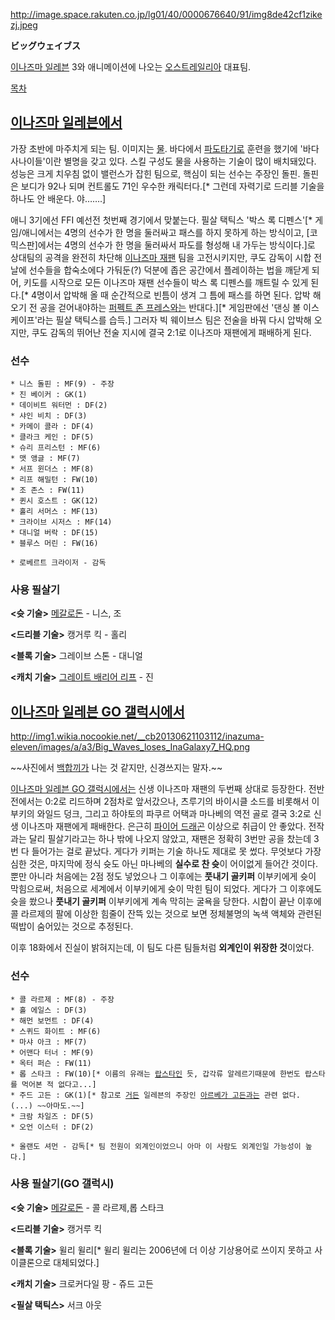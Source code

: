 http://image.space.rakuten.co.jp/lg01/40/0000676640/91/img8de42cf1zikezj.jpeg

'''ビッグウェイブス'''

[[이나즈마 일레븐]] 3와 애니메이션에 나오는 [[오스트레일리아]] 대표팀.

[[목차]]

== [[이나즈마 일레븐]]에서 ==
가장 초반에 마주치게 되는 팀. 이미지는 [[물]]. 바다에서 [[파도타기]]로 훈련을 했기에 '바다 사나이들'이란 별명을 갖고 있다. 스킬 구성도 물을 사용하는 기술이 많이 배치돼있다. 성능은 크게 치우침 없이 밸런스가 잡힌 팀으로, 핵심이 되는 선수는 주장인 돌핀. 돌핀은 보디가 92나 되며 컨트롤도 71인 우수한 캐릭터다.[* 그런데 자력기로 드리블 기술을 하나도 안 배운다. 야…….]

애니 3기에선 FFI 예선전 첫번째 경기에서 맞붙는다. 필살 택틱스 '박스 록 디펜스'[* 게임/애니에서는 4명의 선수가 한 명을 둘러싸고 패스를 하지 못하게 하는 방식이고, [코믹스판]에서는 4명의 선수가 한 명을 둘러싸서 파도를 형성해 내 가두는 방식이다.]로 상대팀의 공격을 완전히 차단해 [[이나즈마 재팬]] 팀을 고전시키지만, 쿠도 감독이 시합 전날에 선수들을 합숙소에다 가둬둔(?) 덕분에 좁은 공간에서 플레이하는 법을 깨닫게 되어, 키도를 시작으로 모든 이나즈마 재팬 선수들이 박스 록 디펜스를 깨트릴 수 있게 된다.[* 4명이서 압박해 올 때 순간적으로 빈틈이 생겨 그 틈에 패스를 하면 된다. 압박 해 오기 전 공을 걷어내야하는 [[퍼펙트 존 프레스]]와는 반대다.][* 게임판에선 '댄싱 볼 이스케이프'라는 필살 택틱스를 습득.] 그러자 빅 웨이브스 팀은 전술을 바꿔 다시 압박해 오지만, 쿠도 감독의 뛰어난 전술 지시에 결국 2:1로 이나즈마 재팬에게 패배하게 된다.

=== 선수 ===
 * 니스 돌핀 : MF(9) - 주장
 * 진 베이커 : GK(1)
 * 데이비트 워터먼 : DF(2)
 * 샤인 비치 : DF(3)
 * 카메이 콜라 : DF(4)
 * 클라크 케인 : DF(5)
 * 슈리 프리스턴 : MF(6)
 * 맷 앵글 : MF(7)
 * 서프 윈더스 : MF(8)
 * 리프 해밀턴 : FW(10)
 * 조 존스 : FW(11)
 * 퀸시 호스트 : GK(12)
 * 홀리 서머스 : MF(13)
 * 크라이브 시저스 : MF(14)
 * 대니얼 버락 : DF(15)
 * 블루스 머린 : FW(16)

 * 로베르트 크라이저 - 감독

=== 사용 필살기 ===
'''<슛 기술>'''
[[메갈로돈]] - 니스, 조

'''<드리블 기술>'''
캥거루 킥 - 홀리

'''<블록 기술>'''
그레이브 스톤 - 대니얼

'''<캐치 기술>'''
[[그레이트 배리어 리프]] - 진

== [[이나즈마 일레븐 GO 갤럭시]]에서 ==
http://img1.wikia.nocookie.net/__cb20130621103112/inazuma-eleven/images/a/a3/Big_Waves_loses_InaGalaxy7_HQ.png

~~사진에서 [[백합]]끼가 나는 것 같지만, 신경쓰지는 말자.~~

[[이나즈마 일레븐 GO 갤럭시]]에서는 신생 이나즈마 재팬의 두번째 상대로 등장한다. 전반전에서는 0:2로 리드하며 2점차로 앞서갔으나, 츠루기의 바이시클 소드를 비롯해서 이부키의 와일드 덩크, 그리고 하야토의 파쿠르 어택과 마나베의 역전 골로 결국 3:2로 신생 이나즈마 재팬에게 패배한다. 은근히 [[파이어 드래곤]] 이상으로 취급이 안 좋았다. 전작과는 달리 필살기라고는 하나 밖에 나오지 않았고, 재팬은 정확히 3번만 공을 찼는데 3번 다 들어가는 걸로 끝났다. 게다가 키퍼는 기술 하나도 제대로 못 썼다. 무엇보다 가장 심한 것은, 마지막에 정식 슛도 아닌 마나베의 '''실수로 찬 슛'''이 어이없게 들어간 것이다. 뿐만 아니라 처음에는 2점 정도 넣었으나 그 이후에는 '''풋내기 골키퍼''' 이부키에게 슛이 막힘으로써, 처음으로 세계에서 이부키에게 슛이 막힌 팀이 되었다. 게다가 그 이후에도 슛을 쐈으나 '''풋내기 골키퍼''' 이부키에게 계속 막히는 굴욕을 당한다. 시합이 끝난 이후에 콜 라르제의 팔에 이상한 힘줄이 잔뜩 있는 것으로 보면 정체불명의 녹색 액체와 관련된 떡밥이 숨어있는 것으로 추정된다.

이후 18화에서 진실이 밝혀지는데, 이 팀도 다른 팀들처럼 '''외계인이 위장한 것'''이었다.

=== 선수 ===
 * 콜 라르제 : MF(8) - 주장
 * 홀 에일스 : DF(3)
 * 해먼 보먼트 : DF(4)
 * 스퀴드 화이트 : MF(6)
 * 마샤 아크 : MF(7)
 * 어맨다 터너 : MF(9)
 * 옥터 퍼슨 : FW(11)
 * 롭 스타크 : FW(10)[* 이름의 유래는 [[랍스타]]인 듯, 갑각류 알레르기때문에 한번도 랍스타를 먹어본 적 없다고...]
 * 주드 고든 : GK(1)[* 참고로 [[거든]] 일레븐의 주장인 [[아르베가 고든]]과는 관련 없다.(...) ~~아마도.~~]
 * 크람 차일즈 : DF(5)
 * 오언 이스터 : DF(2)

 * 올랜도 셔먼 - 감독[* 팀 전원이 외계인이었으니 아마 이 사람도 외계인일 가능성이 높다.]

=== 사용 필살기(GO 갤럭시) === 

'''<슛 기술>''' 
[[메갈로돈]] - 콜 라르제,롭 스타크

'''<드리블 기술>'''
캥거루 킥

'''<블록 기술>'''
윌리 윌리[* 윌리 윌리는 2006년에 더 이상 기상용어로 쓰이지 못하고 사이클론으로 대체되었다.]

'''<캐치 기술>'''
크로커다일 팡 - 쥬드 고든

'''<필살 택틱스>'''
서크 아웃
